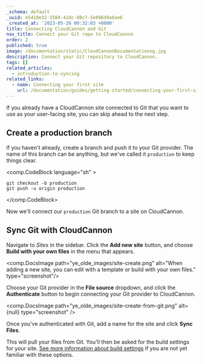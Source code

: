 ```yaml
---
_schema: default
_uuid: e5410e32-5584-42dc-80c7-5e096d9a6ae6
_created_at: '2023-05-26 00:32:03 +0000'
title: Connecting CloudCannon and Git
nav_title: Connect your Git repo to CloudCannon
order: 2
published: true
image: /documentation/static/CloudCannonDocumentationog.jpg
description: Connect your Git repository to CloudCannon.
tags: []
related_articles:
  - introduction-to-syncing
related_links:
  - name: Connecting your first site
    url: /documentation/guides/getting-started/connecting-your-first-site/
---
```

If you already have a CloudCannon site connected to Git that you want to use as your user-facing site, you can skip ahead to the next step.

## Create a production branch

If you haven't already, create a branch and push it to your Git provider. The name of this branch can be anything, but we've called it `production` to keep things clear.

<comp.CodeBlock language="sh" >
```
git checkout -b production
git push -u origin production
```
</comp.CodeBlock>

Now we'll connect our `production` Git branch to a site on CloudCannon.

## Sync Git with CloudCannon

Navigate to *Sites* in the sidebar. Click the **Add new site** button, and choose **Build with your own files** in the menu that appears.

<comp.DocsImage path="ye_olde_images/site-create.png" alt="When adding a new site, you can edit with a template or build with your own files." type="screenshot"/>

Choose your Git provider in the **File source** dropdown, and click the **Authenticate** button to begin connecting your Git provider to CloudCannon.

<comp.DocsImage path="ye_olde_images/site-create-from-git.png" alt={null} type="screenshot" />

Once you've authenticated with Git, add a name for the site and click **Sync Files**.

This will pull your files from Git. You'll then be asked for the build settings for your site. [See more information about build settings](/documentation/articles/introduction-to-building) if you are not yet familiar with these options.